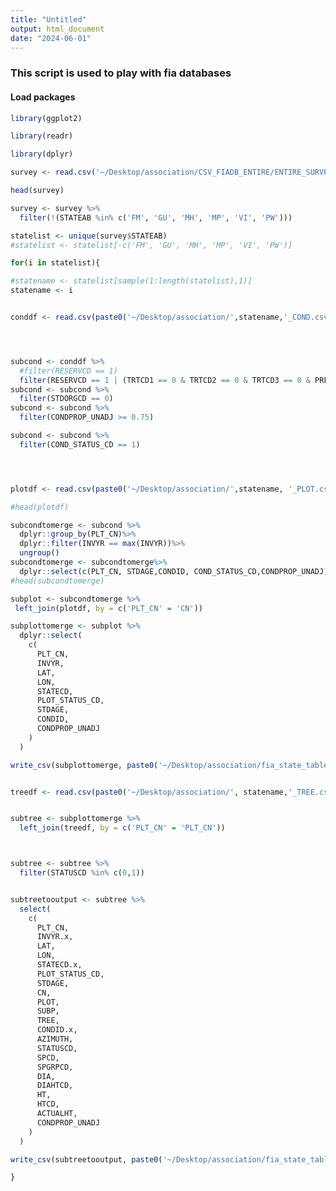 ```yaml
---
title: "Untitled"
output: html_document
date: "2024-06-01"
---
```


### This script is used to play with fia databases

#### Load packages

```r
library(ggplot2)

library(readr)

library(dplyr)
```
```r

survey <- read.csv('~/Desktop/association/CSV_FIADB_ENTIRE/ENTIRE_SURVEY.csv')

head(survey)

survey <- survey %>%
  filter(!(STATEAB %in% c('FM', 'GU', 'MH', 'MP', 'VI', 'PW')))

```

```r

statelist <- unique(survey$STATEAB)
#statelist <- statelist[-c('FM', 'GU', 'MH', 'MP', 'VI', 'PW')]


```




```r

for(i in statelist){

#statename <- statelist[sample(1:length(statelist),1)]
statename <- i 


conddf <- read.csv(paste0('~/Desktop/association/',statename,'_COND.csv'))




subcond <- conddf %>%
  #filter(RESERVCD == 1)
  filter(RESERVCD == 1 | (TRTCD1 == 0 & TRTCD2 == 0 & TRTCD3 == 0 & PREV_AFFORESTATION_CD %in% c(0,NA) & AFFORESTATION_CD %in% c(0,NA)))
subcond <- subcond %>%
  filter(STDORGCD == 0)
subcond <- subcond %>%
  filter(CONDPROP_UNADJ >= 0.75)

subcond <- subcond %>%
  filter(COND_STATUS_CD == 1)




plotdf <- read.csv(paste0('~/Desktop/association/',statename, '_PLOT.csv'))

#head(plotdf)

subcondtomerge <- subcond %>%
  dplyr::group_by(PLT_CN)%>%
  dplyr::filter(INVYR == max(INVYR))%>%
  ungroup()
subcondtomerge <- subcondtomerge%>%
  dplyr::select(c(PLT_CN, STDAGE,CONDID, COND_STATUS_CD,CONDPROP_UNADJ))
#head(subcondtomerge)

subplot <- subcondtomerge %>%
 left_join(plotdf, by = c('PLT_CN' = 'CN'))

subplottomerge <- subplot %>%
  dplyr::select(
    c(
      PLT_CN,
      INVYR,
      LAT,
      LON,
      STATECD,
      PLOT_STATUS_CD,
      STDAGE,
      CONDID,
      CONDPROP_UNADJ
    )
  )

write_csv(subplottomerge, paste0('~/Desktop/association/fia_state_tables/',statename,'_plotinfo.csv'))


treedf <- read.csv(paste0('~/Desktop/association/', statename,'_TREE.csv'))


subtree <- subplottomerge %>%
  left_join(treedf, by = c('PLT_CN' = 'PLT_CN'))



subtree <- subtree %>%
  filter(STATUSCD %in% c(0,1))


subtreetooutput <- subtree %>%
  select(
    c(
      PLT_CN,
      INVYR.x,
      LAT,
      LON,
      STATECD.x,
      PLOT_STATUS_CD,
      STDAGE,
      CN,
      PLOT,
      SUBP,
      TREE,
      CONDID.x,
      AZIMUTH,
      STATUSCD,
      SPCD,
      SPGRPCD,
      DIA,
      DIAHTCD,
      HT,
      HTCD,
      ACTUALHT,
      CONDPROP_UNADJ
    )
  )

write_csv(subtreetooutput, paste0('~/Desktop/association/fia_state_tables/',statename, '_treeinfo.csv'))

}

```





